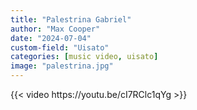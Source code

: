 ```yaml
---
title: "Palestrina Gabriel"
author: "Max Cooper"
date: "2024-07-04"
custom-field: "Uisato"
categories: [music video, uisato]
image: "palestrina.jpg"
---
```


{{< video https://youtu.be/cI7RClc1qYg >}}